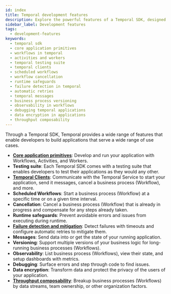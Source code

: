 ```yaml
---
id: index
title: Temporal development features
description: Explore the powerful features of a Temporal SDK, designed to enhance application development across diverse use cases.
sidebar_label: Development features
tags:
  - development-features
keywords:
  - temporal sdk
  - core application primitives
  - workflows in temporal
  - activities and workers
  - temporal testing suite
  - temporal clients
  - scheduled workflows
  - workflow cancellation
  - runtime safeguards
  - failure detection in temporal
  - automatic retries
  - temporal messages
  - business process versioning
  - observability in workflows
  - debugging temporal applications
  - data encryption in applications
  - throughput composability
---
```


Through a Temporal SDK, Temporal provides a wide range of features that enable developers to build applications that serve a wide range of use cases.

- **[Core application primitives](/evaluate/development-features/core-application)**: Develop and run your application with Workflows, Activities, and Workers.
- **Testing suite**: Each Temporal SDK comes with a testing suite that enables developers to test their applications as they would any other.
- **[Temporal Clients](/evaluate/development-features/temporal-client)**: Communicate with the Temporal Service to start your application, send it messages, cancel a business process (Workflow), and more.
- **Scheduled Workflows**: Start a business process (Workflow) at a specific time or on a given time interval.
- **Cancellation**: Cancel a business process (Workflow) that is already in progress and compensate for any steps already taken.
- **Runtime safeguards**: Prevent avoidable errors and issues from executing during runtime.
- **[Failure detection and mitigation](/evaluate/development-features/failure-detection)**: Detect failures with timeouts and configure automatic retries to mitigate them.
- **Messages**: Send data into or get the state of your running application.
- **Versioning**: Support multiple versions of your business logic for long-running business processes (Workflows).
- **Observability**: List business process (Workflows), view their state, and setup dashboards with metrics.
- **Debugging**: Surface errors and step through code to find issues.
- **Data encryption**: Transform data and protect the privacy of the users of your application.
- **[Throughput composability](/evaluate/development-features/throughput-composability)**: Breakup business processes (Workflows) by data streams, team ownership, or other organization factors.
